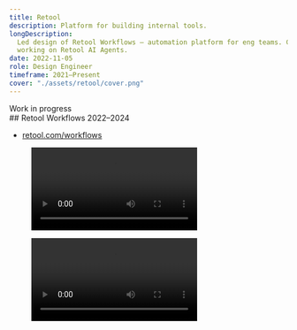 ```yaml
---
title: Retool
description: Platform for building internal tools.
longDescription:
  Led design of Retool Workflows — automation platform for eng teams. Currently
  working on Retool AI Agents.
date: 2022-11-05
role: Design Engineer
timeframe: 2021–Present
cover: "./assets/retool/cover.png"
---
```




<div class="col-[breakout] mt-8 flex h-32 items-center justify-center border-2 border-dashed border-secondary/40">
  <span class="block text-center text-secondary uppercase">
    Work in progress
  </span>
</div>

<div class="col-[breakout] grid grid-cols-subgrid">
  ## Retool Workflows
  <time datetime="2022" class="aside">
    2022–2024
  </time>
</div>

<ul class="aside">
  <li>
    <a target="_blank" rel="external" href="https://retool.com/workflows">
      retool.com/workflows
    </a>
  </li>
</ul>

<figure class="breakout">
  <Video controls src={prototype_timer} className="bg-neutral-900! p-4" />
  <figcaption>
    Godot prototype for Workflows Timer and Iterator blocks
  </figcaption>
</figure>

<figure class="breakout">
  <Video controls src={prototype_loop} className="bg-neutral-900! p-4" />
  <figcaption>
    Godot prototype for Workflows Loop and API request blocks
  </figcaption>
</figure>
